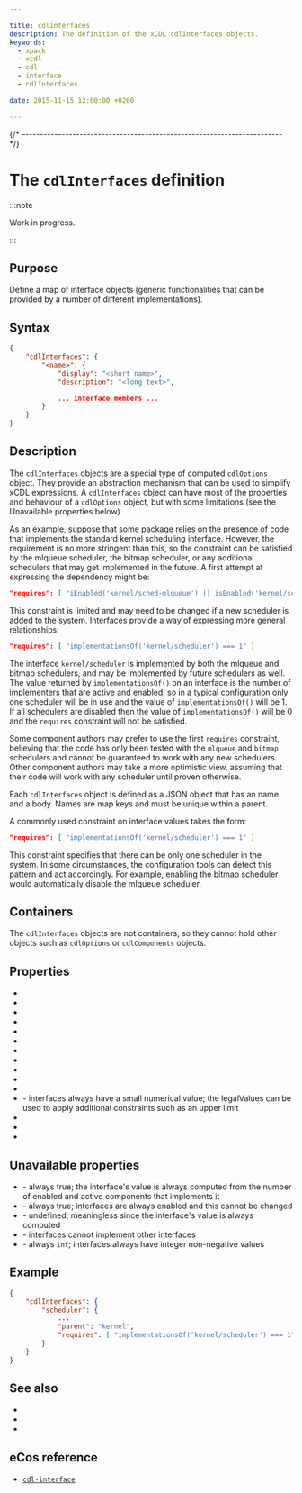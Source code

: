 ```yaml
---

title: cdlInterfaces
description: The definition of the xCDL cdlInterfaces objects.
keywords:
  - xpack
  - xcdl
  - cdl
  - interface
  - cdlInterfaces

date: 2015-11-15 12:00:00 +0200

---
```




{/* ------------------------------------------------------------------------ */}

# The `cdlInterfaces` definition

:::note

Work in progress.

:::

## Purpose

Define a map of interface objects (generic functionalities that can be provided by a number of different implementations).

## Syntax

```json
{
    "cdlInterfaces": {
        "<name>": {
            "display": "<short name>",
            "description": "<long text>",

            ... interface members ...
        }
    }
}
```

## Description

The `cdlInterfaces` objects are a special type of computed `cdlOptions` object. They provide an abstraction mechanism that can be used to simplify xCDL expressions. A `cdlInterfaces` object can have most of the properties and behaviour of a `cdlOptions` object, but with some limitations (see the Unavailable properties below)

As an example, suppose that some package relies on the presence of code that implements the standard kernel scheduling interface. However, the requirement is no more stringent than this, so the constraint can be satisfied by the mlqueue scheduler, the bitmap scheduler, or any additional schedulers that may get implemented in the future. A first attempt at expressing the dependency might be:

```json
"requires": [ "iEnabled('kernel/sched-mlqueue') || isEnabled('kernel/sched-bitmap')" ]
```

This constraint is limited and may need to be changed if a new scheduler is added to the system. Interfaces provide a way of expressing more general relationships:

```json
"requires": [ "implementationsOf('kernel/scheduler') === 1" ]
```

The interface `kernel/scheduler` is implemented by both the mlqueue and bitmap schedulers, and may be implemented by future schedulers as well. The value returned by `implementationsOf()` on an interface is the number of implementers that are active and enabled, so in a typical configuration only one scheduler will be in use and the value of `implementationsOf()` will be 1. If all schedulers are disabled then the value of `implementationsOf()` will be 0 and the `requires` constraint will not be satisfied.

Some component authors may prefer to use the first `requires` constraint, believing that the code has only been tested with the `mlqueue` and `bitmap` schedulers and cannot be guaranteed to work with any new schedulers. Other component authors may take a more optimistic view, assuming that their code will work with any scheduler until proven otherwise.

Each `cdlInterfaces` object is defined as a JSON object that has an name and a body. Names are map keys and must be unique within a parent.

A commonly used constraint on interface values takes the form:

```json
"requires": [ "implementationsOf('kernel/scheduler') === 1" ]
```

This constraint specifies that there can be only one scheduler in the system. In some circumstances, the configuration tools can detect this pattern and act accordingly. For example, enabling the bitmap scheduler would automatically disable the mlqueue scheduler.

## Containers

The `cdlInterfaces` objects are not containers, so they cannot hold other objects such as `cdlOptions` or `cdlComponents` objects.

## Properties

- <PropertyActiveIf objectType="interface"/>
- <PropertyCompilerIncludeFolders objectType="interface"/>
- <PropertyCompilerOptions objectType="interface"/>
- <PropertyCompilerPreprocessorSymbols objectType="interface"/>
- <PropertyCompilerSourceFiles objectType="interface"/>
- <PropertyDefaultEnabled objectType="interface"/>
- <PropertyDescription objectType="component"/>
- <PropertyDisplay objectType="component"/>
- <PropertyDocsUrl objectType="component"/>
- <PropertyGeneratedDefinition objectType="interface"/>
- <PropertyGeneratedFile objectType="interface"/>
- <MetadataObjectPropertyLink name="legalValues" /> - interfaces always have a small numerical value; the legalValues can be used to apply additional constraints such as an upper limit
- <PropertyParent objectType="interface"/>
- <PropertyRequires objectType="interface"/>
- <PropertyValueFormat objectType="interface"/>

## Unavailable properties

- <MetadataObjectPropertyLink name="computed" /> - always true; the interface's value is always computed from the number of enabled and active components that implements it
- <MetadataObjectPropertyLink name="configurable" /> - always true; interfaces are always enabled and this cannot be changed
- <MetadataObjectPropertyLink name="defaultValue" /> - undefined; meaningless since the interface's value is always computed
- <MetadataObjectPropertyLink name="implements" /> - interfaces cannot implement other interfaces
- <MetadataObjectPropertyLink name="valueType" /> - always `int`; interfaces always have integer non-negative values

## Example

```json
{
    "cdlInterfaces": {
        "scheduler": {
            ...
            "parent": "kernel",
            "requires": [ "implementationsOf('kernel/scheduler') === 1" ]
        }
    }
}
```

## See also

- <MetadataObjectLink name="cdlComponents" />
- <MetadataObjectLink name="cdlOptions" />
- <MetadataObjectLink name="cdlPackage" />

## eCos reference

- [`cdl-interface`](https://ecos.sourceware.org/docs-latest/cdl-guide/ref.cdl-interface.html)
